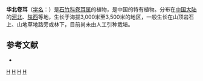 {{Speciesbox 
| taxon = Cerastium limprichtii
| authority = Pax et Hoffm.
}}

'''华北卷耳'''（[[学名|学名]]：{{lang|la|''Cerastium limprichtii''}}）是[[石竹科|石竹科]][[卷耳属|卷耳属]]的植物，是中国的特有植物。分布在[[中国大陆|中国大陆]]的[[河北|河北]]、[[陕西|陕西]]等地，生长于海拔3,000米至3,500米的地区，一般生长在山顶岩石上、山地草地路旁或林下，目前尚未由人工引种栽培。

== 参考文献 ==
<div class="references-small">
* {{cite web| url =http://www.bioinfo.cn/db05/KmzwSpecies.php?action=view&id=2075| title =华北卷耳| work =《中国高等植物数据库全库》| publisher =中国科学院微生物研究所| author =昆明植物研究所| accessdate =2009-02-23| archive-date =2018-06-28| archive-url =https://web.archive.org/web/20180628204035/http://www.bioinfo.cn/db05/KmzwSpecies.php?action=view| dead-url =yes}}
</div>
{{Taxonbar|from=Q10905474}}

[[Category:卷耳属|H]]
[[Category:中國特有植物|H]]
[[Category:河北植物|H]]
[[Category:陕西植物|H]]